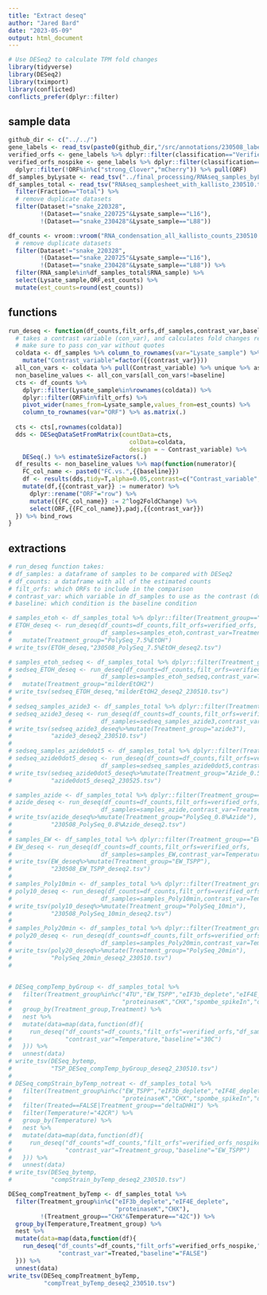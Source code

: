 ```yaml
---
title: "Extract deseq"
author: "Jared Bard"
date: "2023-05-09"
output: html_document
---
```


```r
# Use DESeq2 to calculate TPM fold changes
library(tidyverse)
library(DESeq2)
library(tximport)
library(conflicted)
conflicts_prefer(dplyr::filter)
```

## sample data

```r
github_dir <- c("../../")
gene_labels <- read_tsv(paste0(github_dir,"/src/annotations/230508_labeled_genes_scer.tsv"))
verified_orfs <- gene_labels %>% dplyr::filter(classification=="Verified") %>% pull(ORF)
verified_orfs_nospike <- gene_labels %>% dplyr::filter(classification=="Verified") %>% 
  dplyr::filter(!ORF%in%c("strong_Clover","mCherry")) %>% pull(ORF)
df_samples_byLysate <- read_tsv("../final_processing/RNAseq_samples_byLysate_230510.tsv")
df_samples_total <- read_tsv("RNAseq_samplesheet_with_kallisto_230510.tsv") %>%
  filter(Fraction=="Total") %>%
  # remove duplicate datasets
  filter(Dataset!="snake_220328",
         !(Dataset=="snake_220725"&Lysate_sample=="L16"),
         !(Dataset=="snake_230428"&Lysate_sample=="L88"))

df_counts <- vroom::vroom("RNA_condensation_all_kallisto_counts_230510.tsv.gz")%>%
  # remove duplicate datasets
  filter(Dataset!="snake_220328",
         !(Dataset=="snake_220725"&Lysate_sample=="L16"),
         !(Dataset=="snake_230428"&Lysate_sample=="L88")) %>%
  filter(RNA_sample%in%df_samples_total$RNA_sample) %>%
  select(Lysate_sample,ORF,est_counts) %>%
  mutate(est_counts=round(est_counts))
```

## functions

```r
run_deseq <- function(df_counts,filt_orfs,df_samples,contrast_var,baseline) {
  # takes a contrast variable (con_var), and calculates fold changes relative to the baseline condition
  # make sure to pass con_var without quotes
  coldata <- df_samples %>% column_to_rownames(var="Lysate_sample") %>%
    mutate("Contrast_variable"=factor({{contrast_var}}))
  all_con_vars <- coldata %>% pull(Contrast_variable) %>% unique %>% as.character
  non_baseline_values <- all_con_vars[all_con_vars!=baseline]
  cts <- df_counts %>%
    dplyr::filter(Lysate_sample%in%rownames(coldata)) %>%
    dplyr::filter(ORF%in%filt_orfs) %>%
    pivot_wider(names_from=Lysate_sample,values_from=est_counts) %>%
    column_to_rownames(var="ORF") %>% as.matrix(.)
  
  cts <- cts[,rownames(coldata)]
  dds <- DESeqDataSetFromMatrix(countData=cts,
                                  colData=coldata,
                                  design = ~ Contrast_variable) %>%
    DESeq(.) %>% estimateSizeFactors(.)
  df_results <- non_baseline_values %>% map(function(numerator){
    FC_col_name <- paste0("FC.vs.",{{baseline}})
    df <- results(dds,tidy=T,alpha=0.05,contrast=c("Contrast_variable",numerator,baseline))
    mutate(df,{{contrast_var}} := numerator) %>%
      dplyr::rename("ORF"="row") %>%
      mutate({{FC_col_name}} := 2^log2FoldChange) %>%
      select(ORF,{{FC_col_name}},padj,{{contrast_var}})
  }) %>% bind_rows
}
```

## extractions

```r
# run_deseq function takes:
# df_samples: a dataframe of samples to be compared with DESeq2
# df_counts: a dataframe with all of the estimated counts
# filt_orfs: which ORFs to include in the comparison
# contrast_var: which variable in df_samples to use as the contrast (don't use quotes around this one)
# baseline: which condition is the baseline condition

# samples_etoh <- df_samples_total %>% dplyr::filter(Treatment_group=="PolySeq_7.5%EtOH")
# ETOH_deseq <- run_deseq(df_counts=df_counts,filt_orfs=verified_orfs,
#                         df_samples=samples_etoh,contrast_var=Treatment,baseline="mock") %>%
#   mutate(Treatment_group="PolySeq_7.5%EtOH")
# write_tsv(ETOH_deseq,"230508_PolySeq_7.5%EtOH_deseq2.tsv")

# samples_etoh_sedseq <- df_samples_total %>% dplyr::filter(Treatment_group=="milderEtOH2")
# sedseq_ETOH_deseq <- run_deseq(df_counts=df_counts,filt_orfs=verified_orfs,
#                         df_samples=samples_etoh_sedseq,contrast_var=Treatment,baseline="mock") %>%
#   mutate(Treatment_group="milderEtOH2")
# write_tsv(sedseq_ETOH_deseq,"milderEtOH2_deseq2_230510.tsv")
# 
# sedseq_samples_azide3 <- df_samples_total %>% dplyr::filter(Treatment_group=="azide3")
# sedseq_azide3_deseq <- run_deseq(df_counts=df_counts,filt_orfs=verified_orfs,
#                         df_samples=sedseq_samples_azide3,contrast_var=Treatment,baseline="mock")
# write_tsv(sedseq_azide3_deseq%>%mutate(Treatment_group="azide3"),
#           "azide3_deseq2_230510.tsv")
# 
# sedseq_samples_azide0dot5 <- df_samples_total %>% dplyr::filter(Treatment_group=="Azide_0.5%_pH6.8")
# sedseq_azide0dot5_deseq <- run_deseq(df_counts=df_counts,filt_orfs=verified_orfs,
#                         df_samples=sedseq_samples_azide0dot5,contrast_var=Treatment,baseline="mock")
# write_tsv(sedseq_azide0dot5_deseq%>%mutate(Treatment_group="Azide_0.5%_pH6.8"),
#           "azide0dot5_deseq2_230525.tsv")

# samples_azide <- df_samples_total %>% dplyr::filter(Treatment_group=="PolySeq_0.8%Azide")
# azide_deseq <- run_deseq(df_counts=df_counts,filt_orfs=verified_orfs,
#                         df_samples=samples_azide,contrast_var=Treatment,baseline="mock")
# write_tsv(azide_deseq%>%mutate(Treatment_group="PolySeq_0.8%Azide"),
#           "230508_PolySeq_0.8%Azide_deseq2.tsv")
# 
# samples_EW <- df_samples_total %>% dplyr::filter(Treatment_group=="EW_TSPP")
# EW_deseq <- run_deseq(df_counts=df_counts,filt_orfs=verified_orfs,
#                         df_samples=samples_EW,contrast_var=Temperature,baseline="30C")
# write_tsv(EW_deseq%>%mutate(Treatment_group="EW_TSPP"),
#           "230508_EW_TSPP_deseq2.tsv")
# 
# samples_Poly10min <- df_samples_total %>% dplyr::filter(Treatment_group=="PolySeq_10min")
# poly10_deseq <- run_deseq(df_counts=df_counts,filt_orfs=verified_orfs,
#                         df_samples=samples_Poly10min,contrast_var=Temperature,baseline="30C")
# write_tsv(poly10_deseq%>%mutate(Treatment_group="PolySeq_10min"),
#           "230508_PolySeq_10min_deseq2.tsv")
# 
# samples_Poly20min <- df_samples_total %>% dplyr::filter(Treatment_group=="PolySeq_20min")
# poly20_deseq <- run_deseq(df_counts=df_counts,filt_orfs=verified_orfs,
#                         df_samples=samples_Poly20min,contrast_var=Temperature,baseline="30C")
# write_tsv(poly20_deseq%>%mutate(Treatment_group="PolySeq_20min"),
#           "PolySeq_20min_deseq2_230510.tsv")
# 

 
# DESeq_compTemp_byGroup <- df_samples_total %>%
#   filter(Treatment_group%in%c("4TU","EW_TSPP","eIF3b_deplete","eIF4E_deplete",
#                               "proteinaseK","CHX","spombe_spikeIn","deltaDHH1")) %>%
#   group_by(Treatment_group,Treatment) %>%
#   nest %>%
#   mutate(data=map(data,function(df){
#     run_deseq("df_counts"=df_counts,"filt_orfs"=verified_orfs,"df_samples"=df,
#               "contrast_var"=Temperature,"baseline"="30C")
#   })) %>%
#   unnest(data)
# write_tsv(DESeq_bytemp,
#           "TSP_DESeq_compTemp_byGroup_deseq2_230510.tsv")
# 
# DESeq_compStrain_byTemp_notreat <- df_samples_total %>%
#   filter(Treatment_group%in%c("EW_TSPP","eIF3b_deplete","eIF4E_deplete","4TU",
#                               "proteinaseK","CHX","spombe_spikeIn","deltaDHH1","hairpinReporters")) %>%
#   filter(Treated==FALSE|Treatment_group=="deltaDHH1") %>%
#   filter(Temperature!="42CR") %>%
#   group_by(Temperature) %>%
#   nest %>%
#   mutate(data=map(data,function(df){
#     run_deseq("df_counts"=df_counts,"filt_orfs"=verified_orfs_nospike,"df_samples"=df,
#               "contrast_var"=Treatment_group,"baseline"="EW_TSPP")
#   })) %>%
#   unnest(data)
# write_tsv(DESeq_bytemp,
#           "compStrain_byTemp_deseq2_230510.tsv")

DESeq_compTreatment_byTemp <- df_samples_total %>%
  filter(Treatment_group%in%c("eIF3b_deplete","eIF4E_deplete",
                              "proteinaseK","CHX"),
         !(Treatment_group=="CHX"&Temperature=="42C")) %>%
  group_by(Temperature,Treatment_group) %>%
  nest %>%
  mutate(data=map(data,function(df){
    run_deseq("df_counts"=df_counts,"filt_orfs"=verified_orfs_nospike,"df_samples"=df,
              "contrast_var"=Treated,"baseline"="FALSE")
  })) %>%
  unnest(data)
write_tsv(DESeq_compTreatment_byTemp,
          "compTreat_byTemp_deseq2_230510.tsv")
```

